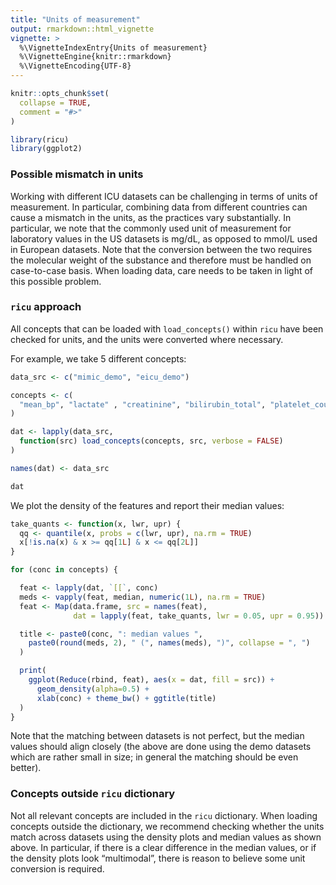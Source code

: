 ```yaml
---
title: "Units of measurement"
output: rmarkdown::html_vignette
vignette: >
  %\VignetteIndexEntry{Units of measurement}
  %\VignetteEngine{knitr::rmarkdown}
  %\VignetteEncoding{UTF-8}
---
```


```r
knitr::opts_chunk$set(
  collapse = TRUE,
  comment = "#>"
)

library(ricu)
library(ggplot2)
```

### Possible mismatch in units

Working with different ICU datasets can be challenging in terms of units of measurement. In particular, combining data from different countries can cause a mismatch in the units, as the practices vary substantially. In particular, we note that the commonly used unit of measurement for laboratory values in the US datasets is mg/dL, as opposed to mmol/L used in European datasets. Note that the conversion between the two requires the molecular weight of the substance and therefore must be handled on case-to-case basis. When loading data, care needs to be taken in light of this possible problem.

### `ricu` approach

All concepts that can be loaded with `load_concepts()` within `ricu` have been checked for units, and the units were converted where necessary.

For example, we take 5 different concepts:

```r
data_src <- c("mimic_demo", "eicu_demo")

concepts <- c(
  "mean_bp", "lactate" , "creatinine", "bilirubin_total", "platelet_count"
)

dat <- lapply(data_src,
  function(src) load_concepts(concepts, src, verbose = FALSE)
)

names(dat) <- data_src

dat
```

We plot the density of the features and report their median values:

```r
take_quants <- function(x, lwr, upr) {
  qq <- quantile(x, probs = c(lwr, upr), na.rm = TRUE)
  x[!is.na(x) & x >= qq[1L] & x <= qq[2L]]
}

for (conc in concepts) {

  feat <- lapply(dat, `[[`, conc)
  meds <- vapply(feat, median, numeric(1L), na.rm = TRUE)
  feat <- Map(data.frame, src = names(feat),
              dat = lapply(feat, take_quants, lwr = 0.05, upr = 0.95))

  title <- paste0(conc, ": median values ",
    paste0(round(meds, 2), " (", names(meds), ")", collapse = ", ")
  )

  print(
    ggplot(Reduce(rbind, feat), aes(x = dat, fill = src)) +
      geom_density(alpha=0.5) +
      xlab(conc) + theme_bw() + ggtitle(title)
  )
}
```

Note that the matching between datasets is not perfect, but the median values should align closely (the above are done using the demo datasets which are rather small in size; in general the matching should be even better).

### Concepts outside `ricu` dictionary

Not all relevant concepts are included in the `ricu` dictionary. When loading concepts outside the dictionary, we recommend checking whether the units match across datasets using the density plots and median values as shown above. In particular, if there is a clear difference in the median values, or if the density plots look "multimodal", there is reason to believe some unit conversion is required.
